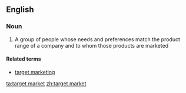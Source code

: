 ==English==

===Noun===
{{wikipedia}}
{{en-noun|sg=[[target]] [[market]]}}

# A group of people whose needs and preferences match the product range of a company and to whom those products are marketed

====Related terms====
*[[target marketing]]

[[ta:target market]]
[[zh:target market]]